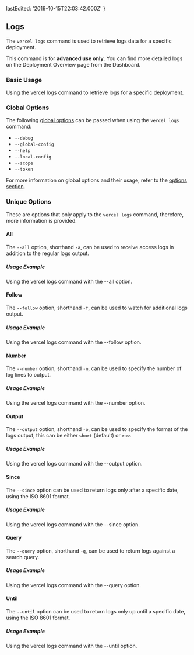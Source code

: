 
  lastEdited: '2019-10-15T22:03:42.000Z'
}

## Logs

The `vercel logs` command is used to retrieve logs data for a specific deployment.

<Note type="warning">
  This command is for <b>advanced use only</b>. You can find more detailed logs
  on the Deployment Overview page from the <OrgName /> Dashboard.
</Note>

### Basic Usage

<Snippet dark text="vercel logs [deployment-url]" />
<Caption>Using the <InlineCode>vercel logs</InlineCode> command to retrieve logs for a specific deployment.</Caption>

### Global Options

The following [global options](#options) can be passed when using the `vercel logs` command:

- `--debug`
- `--global-config`
- `--help`
- `--local-config`
- `--scope`
- `--token`

For more information on global options and their usage, refer to the [options section](#options).

### Unique Options

These are options that only apply to the `vercel logs` command, therefore, more information is provided.

#### All

The `--all` option, shorthand `-a`, can be used to receive access logs in addition to the regular logs output.

##### Usage Example

<Snippet dark text="vercel logs --all" />
<Caption>Using the <InlineCode>vercel logs</InlineCode> command with the <InlineCode>--all</InlineCode> option.</Caption>

#### Follow

The `--follow` option, shorthand `-f`, can be used to watch for additional logs output.

##### Usage Example

<Snippet dark text="vercel logs --follow" />
<Caption>Using the <InlineCode>vercel logs</InlineCode> command with the <InlineCode>--follow</InlineCode> option.</Caption>

#### Number

The `--number` option, shorthand `-n`, can be used to specify the number of log lines to output.

##### Usage Example

<Snippet dark text="vercel logs --number 10" />
<Caption>Using the <InlineCode>vercel logs</InlineCode> command with the <InlineCode>--number</InlineCode> option.</Caption>

#### Output

The `--output` option, shorthand `-o`, can be used to specify the format of the logs output, this can be either `short` (default) or `raw`.

##### Usage Example

<Snippet dark text="vercel logs --output raw" />
<Caption>Using the <InlineCode>vercel logs</InlineCode> command with the <InlineCode>--output</InlineCode> option.</Caption>

#### Since

The `--since` option can be used to return logs only after a specific date, using the ISO 8601 format.

##### Usage Example

<Snippet dark text="vercel logs --since 2019-09-04T07:05:43+00:00" />
<Caption>Using the <InlineCode>vercel logs</InlineCode> command with the <InlineCode>--since</InlineCode> option.</Caption>

#### Query

The `--query` option, shorthand `-q`, can be used to return logs against a search query.

##### Usage Example

<Snippet dark text="vercel logs --query foo" />
<Caption>Using the <InlineCode>vercel logs</InlineCode> command with the <InlineCode>--query</InlineCode> option.</Caption>

#### Until

The `--until` option can be used to return logs only up until a specific date, using the ISO 8601 format.

##### Usage Example

<Snippet dark text="vercel logs --until 2019-09-04T07:05:43+00:00" />
<Caption>Using the <InlineCode>vercel logs</InlineCode> command with the <InlineCode>--until</InlineCode> option.</Caption>
